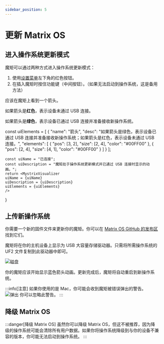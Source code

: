 ```yaml
---
sidebar_position: 5
---
```



# 更新 Matrix OS

## 进入操作系统更新模式

魔矩可以通过两种方式进入操作系统更新模式：

1. 使用[设置菜单](/docs/MatrixOS/SystemSettings)左下角的红色按钮。
2. 在插入魔矩时按住功能键（中间按钮）。（如果无法启动到操作系统，这是备用方法）

应该在魔矩上看到一个箭头。

如果箭头是**红色**，表示设备未通过 USB 连接。

如果箭头是**绿色**，表示设备已通过 USB 连接并准备接收新操作系统。

<!-- this has to be there and not at the top cause than it breaks spaces in the navigation -->

const uiElements = [
    {
        "name": "箭头",
        "desc": "如果箭头是绿色，表示设备已通过 USB 连接并准备接收新操作系统；如果箭头是红色，表示设备未通过 USB 连接。",
        "elements": [
            {
                "pos": [3, 2],
                "size": [2, 4],
                "color": "#00FF00"
            },
            {
                "pos": [2, 4],
                "size": [4, 1],
                "color": "#00FF00"
            }
        ]
    }
];

    const uiName = "已连接";
    const uiDescription = "魔矩处于操作系统更新模式并已通过 USB 连接时显示的动画。";
    return <MystrixVisualizer
    uiName = {uiName}
    uiDescription = {uiDescription}
    uiElements = {uiElements}
    />

}

<ArrowGreen />

## 上传新操作系统

你需要一个新的固件文件来更新你的魔矩。你可以在 [Matrix OS GitHub 的发布区](https://github.com/203-Systems/MatrixOS/releases) 找到它们。

魔矩将在你的主机设备上显示为 USB 大容量存储驱动器。只需将所需操作系统的 UF2 文件复制到此驱动器中即可。

![磁盘](MatrixDisk.png)

你的魔矩应该开始显示蓝色箭头动画。更新完成后，魔矩将自动重启到新操作系统。

:::info[注意]
如果你使用的是 Mac，你可能会收到魔矩被错误弹出的警告。
![弹出](MatrixEject.png)
你可以忽略此警告。
:::

## 降级 Matrix OS

:::danger[降级 Matrix OS]
虽然你可以降级 Matrix OS，但这不被推荐，因为降级的操作系统可能会清除所有用户数据。如果你将操作系统降级到与你的设备不兼容的版本，你可能无法启动到操作系统。
:::
